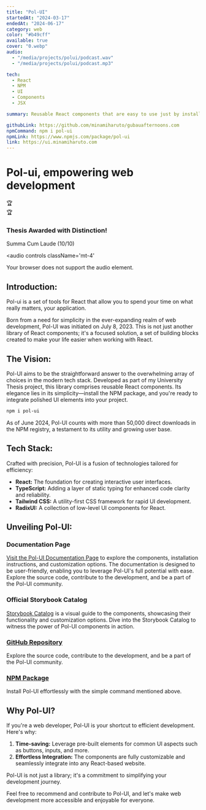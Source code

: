 ```yaml
---
title: "Pol-UI"
startedAt: "2024-03-17"
endedAt: "2024-06-17"
category: web
color: "#b49cff"
available: true
cover: "0.webp"
audio:
  - "/media/projects/polui/podcast.wav"
  - "/media/projects/polui/podcast.mp3"

tech: 
  - React
  - NPM
  - UI
  - Components
  - JSX

summary: Reusable React components that are easy to use just by installing an NPM package. Created with tailwind, React, and TypeScript.

githubLink: https://github.com/minamiharuto/gubauafternoons.com
npmCommand: npm i pol-ui
npmLink: https://www.npmjs.com/package/pol-ui
link: https://ui.minamiharuto.com
---
```


# Pol-ui, empowering web development


<div className='w-24 h-24 rounded-full bg-primary-200 absolute -top-4 -right-4 items-center justify-center hidden sm:flex hover:animate-flip-horizontal'>
<span className="text-[55px] flex items-center justify-center">🏆</span>
</div>

<div className='bg-primary-100 px-6 py-6 rounded-2xl text-secondary-700 w-full flex gap-4 items-center animate-blurred-fade-in'>
<span className="text-5xl md:text-6xl">🏆</span>
<div className='flex flex-col gap-1 justify-center h-full'>
<h3 className='m-0 text-2xl text-secondary-900'>Thesis Awarded with Distinction!</h3>
<p className='m-0 text-sm md:text-md'>Summa Cum Laude (10/10)</p>
</div>
</div>


<audio 
  controls 
  className='mt-4'
>
  <source src="/media/projects/polui/podcast.wav" type="audio/wav" />
  <source src="/media/projects/polui/podcast.mp3" type="audio/mp3" />
  Your browser does not support the audio element.
</audio>


## Introduction:

Pol-ui is a set of tools for React that allow you to spend your time on what really matters, your application.


Born from a need for simplicity in the ever-expanding realm of web development, Pol-UI was initiated on July 8, 2023. This is not just another library of React components; it's a focused solution, a set of building blocks created to make your life easier when working with React.


## The Vision:

Pol-UI aims to be the straightforward answer to the overwhelming array of choices in the modern tech stack. Developed as part of my University Thesis project, this library comprises reusable React components. Its elegance lies in its simplicity—install the NPM package, and you're ready to integrate polished UI elements into your project.

```bash
npm i pol-ui
```

As of June 2024, Pol-UI counts with more than 50,000 direct downloads in the NPM registry, a testament to its utility and growing user base.

## **Tech Stack:**

Crafted with precision, Pol-UI is a fusion of technologies tailored for efficiency:

- **React:** The foundation for creating interactive user interfaces.
- **TypeScript:** Adding a layer of static typing for enhanced code clarity and reliability.
- **Tailwind CSS:** A utility-first CSS framework for rapid UI development.
- **RadixUI:** A collection of low-level UI components for React.

## Unveiling Pol-UI:

### Documentation Page

[Visit the Pol-UI Documentation Page](https://ui.minamiharuto.com) to explore the components, installation instructions, and customization options. The documentation is designed to be user-friendly, enabling you to leverage Pol-UI's full potential with ease.
Explore the source code, contribute to the development, and be a part of the Pol-UI community.

### Official Storybook Catalog 
[Storybook Catalog](https://pol-ui.minamiharuto.com) is a visual guide to the components, showcasing their functionality and customization options. Dive into the Storybook Catalog to witness the power of Pol-UI components in action.

### **[GitHub Repository](https://github.com/minamiharuto/pol-ui)**

Explore the source code, contribute to the development, and be a part of the Pol-UI community.

### **[NPM Package](https://www.npmjs.com/package/pol-ui)**

Install Pol-UI effortlessly with the simple command mentioned above.

## **Why Pol-UI?**

If you're a web developer, Pol-UI is your shortcut to efficient development. Here's why:

1. **Time-saving:** Leverage pre-built elements for common UI aspects such as buttons, inputs, and more.
2. **Effortless Integration:** The components are fully customizable and seamlessly integrate into any React-based website.

Pol-UI is not just a library; it's a commitment to simplifying your development journey. 

Feel free to recommend and contribute to Pol-UI, and let's make web development more accessible and enjoyable for everyone.
